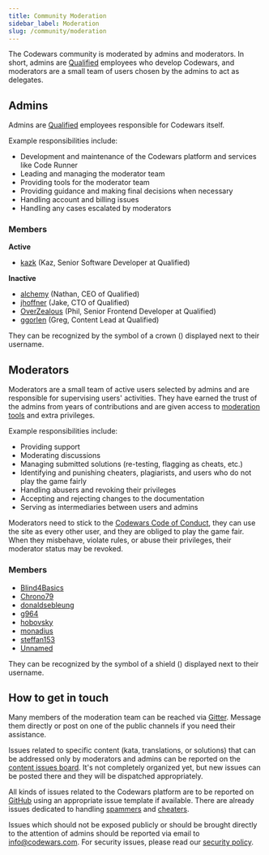 ```yaml
---
title: Community Moderation
sidebar_label: Moderation
slug: /community/moderation
---
```



The Codewars community is moderated by admins and moderators. In short, admins are [Qualified](https://www.qualified.io/) employees who develop Codewars, and moderators are a small team of users chosen by the admins to act as delegates.

## Admins

Admins are [Qualified](https://www.qualified.io) employees responsible for Codewars itself.

Example responsibilities include:

- Development and maintenance of the Codewars platform and services like Code Runner
- Leading and managing the moderator team
- Providing tools for the moderator team
- Providing guidance and making final decisions when necessary
- Handling account and billing issues
- Handling any cases escalated by moderators

### Members

**Active**

- [kazk](https://www.codewars.com/users/kazk) (Kaz, Senior Software Developer at Qualified)

**Inactive**

- [alchemy](https://www.codewars.com/users/alchemy) (Nathan, CEO of Qualified)
- [jhoffner](https://www.codewars.com/users/jhoffner) (Jake, CTO of Qualified)
- [OverZealous](https://www.codewars.com/users/OverZealous) (Phil, Senior Frontend Developer at Qualified)
- [ggorlen](https://www.codewars.com/users/ggorlen) (Greg, Content Lead at Qualified)

They can be recognized by the symbol of a crown (<Aligned icon={IconCrown} />) displayed next to their username.

## Moderators

Moderators are a small team of active users selected by admins and are responsible for supervising users' activities. They have earned the trust of the admins from years of contributions and are given access to [moderation tools](/community/moderation/tools/) and extra privileges.

Example responsibilities include:

- Providing support
- Moderating discussions
- Managing submitted solutions (re-testing, flagging as cheats, etc.)
- Identifying and punishing cheaters, plagiarists, and users who do not play the game fairly
- Handling abusers and revoking their privileges
- Accepting and rejecting changes to the documentation
- Serving as intermediaries between users and admins

Moderators need to stick to the [Codewars Code of Conduct](/community/rules/), they can use the site as every other user, and they are obliged to play the game fair. When they misbehave, violate rules, or abuse their privileges, their moderator status may be revoked.

### Members

- [Blind4Basics](https://www.codewars.com/users/Blind4Basics)
- [Chrono79](https://www.codewars.com/users/Chrono79)
- [donaldsebleung](https://www.codewars.com/users/donaldsebleung)
- [g964](https://www.codewars.com/users/g964)
- [hobovsky](https://www.codewars.com/users/hobovsky)
- [monadius](https://www.codewars.com/users/monadius)
- [steffan153](https://www.codewars.com/users/steffan153)
- [Unnamed](https://www.codewars.com/users/Unnamed)

They can be recognized by the symbol of a shield (<Aligned icon={IconShield} />) displayed next to their username.

## How to get in touch

Many members of the moderation team can be reached via [Gitter](https://gitter.im/Codewars/codewars.com). Message them directly or post on one of the public channels if you need their assistance.

Issues related to specific content (kata, translations, or solutions) that can be addressed only by moderators and admins can be reported on the [content issues board](https://github.com/codewars/content-issues/issues). It's not completely organized yet, but new issues can be posted there and they will be dispatched appropriately.

All kinds of issues related to the Codewars platform are to be reported on [GitHub](https://github.com/codewars/codewars.com/issues) using an appropriate issue template if available. There are already issues dedicated to handling [spammers](https://github.com/codewars/codewars.com/issues/1493) and [cheaters](https://github.com/codewars/codewars.com/issues/1378).

Issues which should not be exposed publicly or should be brought directly to the attention of admins should be reported via email to <info@codewars.com>. For security issues, please read our [security policy](https://github.com/codewars/codewars.com/security/policy).
